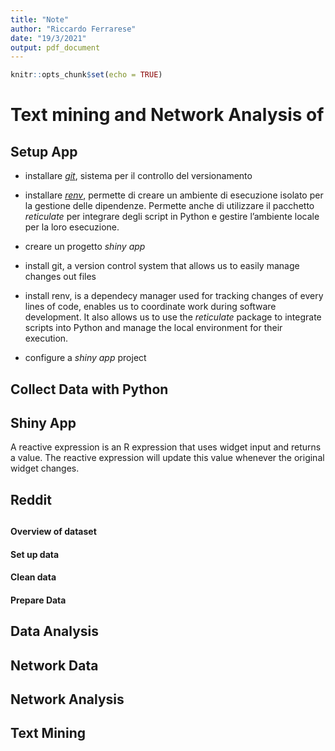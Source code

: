 ```yaml
---
title: "Note"
author: "Riccardo Ferrarese"
date: "19/3/2021"
output: pdf_document
---
```


```r
knitr::opts_chunk$set(echo = TRUE)
```
# Text mining and Network Analysis of 
## Setup App

- installare [*git*](http://try.github.io/), sistema per il controllo del versionamento 
- installare [*renv*](https://blog.rstudio.com/2019/11/06/renv-project-environments-for-r/), permette di creare un ambiente di esecuzione isolato per la gestione delle dipendenze. Permette anche di utilizzare il pacchetto _reticulate_ per integrare degli script in Python e gestire l'ambiente locale per la loro esecuzione.
- creare un progetto *shiny app* 


- install git, a version control system that allows us to easily manage changes out files
- install renv, is a dependecy manager used for tracking changes of every lines of code, enables us to coordinate work during software development.  It also allows us to use the _reticulate_ package to integrate scripts into Python and manage the local environment for their execution.
- configure a *shiny app* project 

## Collect Data with Python

## Shiny App
A reactive expression is an R expression that uses widget input and returns a value. The reactive expression will update this value whenever the original widget changes.

## Reddit 

##
#### Overview of dataset 
#### Set up data 
#### Clean data 
#### Prepare Data 

## Data Analysis
## Network Data
## 

## Network Analysis 

## Text Mining 

## 

